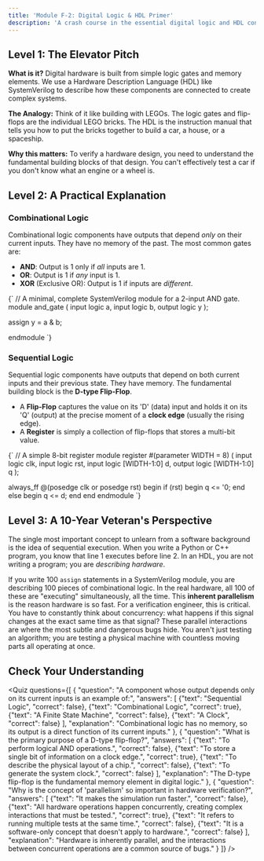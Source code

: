 ```yaml
---
title: 'Module F-2: Digital Logic & HDL Primer'
description: 'A crash course in the essential digital logic and HDL concepts for verification.'
---
```



## Level 1: The Elevator Pitch

**What is it?** Digital hardware is built from simple logic gates and memory elements. We use a Hardware Description Language (HDL) like SystemVerilog to describe how these components are connected to create complex systems.

**The Analogy:** Think of it like building with LEGOs. The logic gates and flip-flops are the individual LEGO bricks. The HDL is the instruction manual that tells you how to put the bricks together to build a car, a house, or a spaceship.

**Why this matters:** To verify a hardware design, you need to understand the fundamental building blocks of that design. You can't effectively test a car if you don't know what an engine or a wheel is.

## Level 2: A Practical Explanation

### Combinational Logic

Combinational logic components have outputs that depend *only* on their current inputs. They have no memory of the past. The most common gates are:
- **AND**: Output is 1 only if *all* inputs are 1.
- **OR**: Output is 1 if *any* input is 1.
- **XOR** (Exclusive OR): Output is 1 if inputs are *different*.

<CodeBlock language="systemverilog">{`
// A minimal, complete SystemVerilog module for a 2-input AND gate.
module and_gate (
  input  logic a,
  input  logic b,
  output logic y
);

  assign y = a & b;

endmodule
`}</CodeBlock>

### Sequential Logic

Sequential logic components have outputs that depend on both current inputs and their previous state. They have memory. The fundamental building block is the **D-type Flip-Flop**.
- A **Flip-Flop** captures the value on its 'D' (data) input and holds it on its 'Q' (output) at the precise moment of a **clock edge** (usually the rising edge).
- A **Register** is simply a collection of flip-flops that stores a multi-bit value.

<CodeBlock language="systemverilog">{`
// A simple 8-bit register
module register #(parameter WIDTH = 8) (
  input  logic clk,
  input  logic rst,
  input  logic [WIDTH-1:0] d,
  output logic [WIDTH-1:0] q
);

  always_ff @(posedge clk or posedge rst) begin
    if (rst) begin
      q <= '0;
    end else begin
      q <= d;
    end
  end
endmodule
`}</CodeCodeBlock>

## Level 3: A 10-Year Veteran's Perspective

The single most important concept to unlearn from a software background is the idea of sequential execution. When you write a Python or C++ program, you know that line 1 executes before line 2. In an HDL, you are not writing a program; you are *describing hardware*.

If you write 100 `assign` statements in a SystemVerilog module, you are describing 100 pieces of combinational logic. In the real hardware, all 100 of these are "executing" simultaneously, all the time. This **inherent parallelism** is the reason hardware is so fast. For a verification engineer, this is critical. You have to constantly think about concurrency: what happens if this signal changes at the exact same time as that signal? These parallel interactions are where the most subtle and dangerous bugs hide. You aren't just testing an algorithm; you are testing a physical machine with countless moving parts all operating at once.

## Check Your Understanding

<Quiz questions={[
    {
      "question": "A component whose output depends only on its current inputs is an example of:",
      "answers": [
        {"text": "Sequential Logic", "correct": false},
        {"text": "Combinational Logic", "correct": true},
        {"text": "A Finite State Machine", "correct": false},
        {"text": "A Clock", "correct": false}
      ],
      "explanation": "Combinational logic has no memory, so its output is a direct function of its current inputs."
    },
    {
      "question": "What is the primary purpose of a D-type flip-flop?",
      "answers": [
        {"text": "To perform logical AND operations.", "correct": false},
        {"text": "To store a single bit of information on a clock edge.", "correct": true},
        {"text": "To describe the physical layout of a chip.", "correct": false},
        {"text": "To generate the system clock.", "correct": false}
      ],
      "explanation": "The D-type flip-flop is the fundamental memory element in digital logic."
    },
    {
      "question": "Why is the concept of 'parallelism' so important in hardware verification?",
      "answers": [
        {"text": "It makes the simulation run faster.", "correct": false},
        {"text": "All hardware operations happen concurrently, creating complex interactions that must be tested.", "correct": true},
        {"text": "It refers to running multiple tests at the same time.", "correct": false},
        {"text": "It is a software-only concept that doesn't apply to hardware.", "correct": false}
      ],
      "explanation": "Hardware is inherently parallel, and the interactions between concurrent operations are a common source of bugs."
    }
  ]} />
